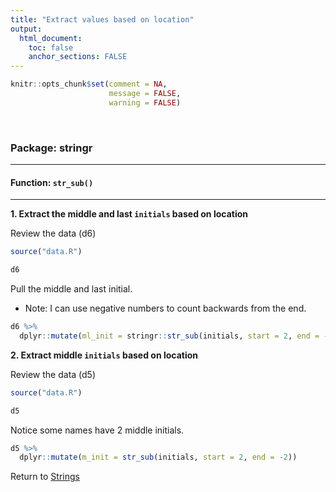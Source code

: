 ```yaml
---
title: "Extract values based on location"
output: 
  html_document:
    toc: false
    anchor_sections: FALSE
---
```


```r
knitr::opts_chunk$set(comment = NA,
                      message = FALSE,
                      warning = FALSE)
```

<br>

### Package: stringr

---

#### Function: `str_sub()`

---

**1\. Extract the middle and last `initials` based on location**

Review the data (d6)

```r

source("data.R")

d6

```

Pull the middle and last initial.

* Note: I can use negative numbers to count backwards from the end.

```r

d6 %>%
  dplyr::mutate(ml_init = stringr::str_sub(initials, start = 2, end = -1))

```


**2\. Extract middle `initials` based on location**

Review the data (d5)

```r

source("data.R")

d5

```

Notice some names have 2 middle initials.

```r

d5 %>%
  dplyr::mutate(m_init = str_sub(initials, start = 2, end = -2))

```



Return to [Strings](https://github.com/Cghlewis/data-wrangling-functions/wiki/Strings)
